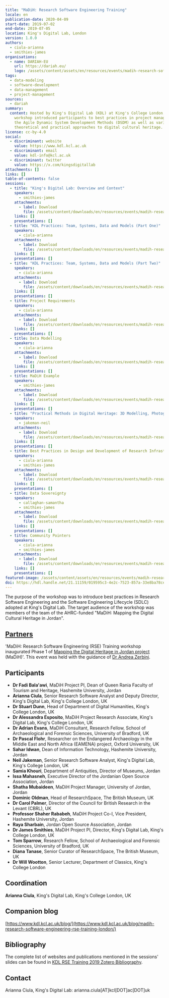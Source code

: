 ```yaml
---
title: "MaDiH: Research Software Engineering Training"
locale: en
publication-date: 2020-04-09
start-date: 2019-07-02
end-date: 2019-07-05
location: King's Digital Lab, London
version: 1.0.0
authors:
  - ciula-arianna
  - smithies-james
organisations:
  - name: DARIAH-EU
    url: https://dariah.eu/
    logo: /assets/content/assets/en/resources/events/madih-research-software-engineering-training/dariah-eu-white.png
tags:
  - data-modeling
  - software-development
  - data-management
  - project-management
sources:
  - dariah
summary:
  content: Hosted by King's Digital Lab (KDL) at King's College London, the
    workshop introduced participants to best practices in project management,
    the Agile Dynamic System Development Methods (DSDM) as well as various
    theoretical and practical approaches to digital cultural heritage.
license: cc-by-4.0
social:
  - discriminant: website
    value: https://www.kdl.kcl.ac.uk
  - discriminant: email
    value: kdl-info@kcl.ac.uk
  - discriminant: twitter
    value: https://x.com/kingsdigitallab
attachments: []
links: []
table-of-contents: false
sessions:
  - title: "King's Digital Lab: Overview and Context"
    speakers:
      - smithies-james
    attachments:
      - label: Download
        file: /assets/content/downloads/en/resources/events/madih-research-software-engineering-training/sessions/6/downloads-1-1-intro-kdl.pdf
    links: []
    presentations: []
  - title: "KDL Practices: Team, Systems, Data and Models (Part One)"
    speakers:
      - ciula-arianna
    attachments:
      - label: Download
        file: /assets/content/downloads/en/resources/events/madih-research-software-engineering-training/sessions/4/downloads-1-2-practices-1.pdf
    links: []
    presentations: []
  - title: "KDL Practices: Team, Systems, Data and Models (Part Two)"
    speakers:
      - ciula-arianna
    attachments:
      - label: Download
        file: /assets/content/downloads/en/resources/events/madih-research-software-engineering-training/sessions/6/downloads-1-3-practices-2.pdf
    links: []
    presentations: []
  - title: Project Requirements
    speakers:
      - ciula-arianna
    attachments:
      - label: Download
        file: /assets/content/downloads/en/resources/events/madih-research-software-engineering-training/sessions/7/downloads-2-1-requirements.pdf
    links: []
    presentations: []
  - title: Data Modelling
    speakers:
      - ciula-arianna
    attachments:
      - label: Download
        file: /assets/content/downloads/en/resources/events/madih-research-software-engineering-training/sessions/6/downloads-2-2-data-modelling.pdf
    links: []
    presentations: []
  - title: MaDiH Example
    speakers:
      - smithies-james
    attachments:
      - label: Download
        file: /assets/content/downloads/en/resources/events/madih-research-software-engineering-training/sessions/5/downloads-3-1-ma-di-h-example.pdf
    links: []
    presentations: []
  - title: "Practical Methods in Digital Heritage: 3D Modelling, Photogrammetry, XR"
    speakers:
      - jakeman-neil
    attachments:
      - label: Download
        file: /assets/content/downloads/en/resources/events/madih-research-software-engineering-training/sessions/3/downloads-3-2-practical-methods.pdf
    links: []
    presentations: []
  - title: Best Practices in Design and Development of Research Infrastructures
    speakers:
      - ciula-arianna
      - smithies-james
    attachments:
      - label: Download
        file: /assets/content/downloads/en/resources/events/madih-research-software-engineering-training/sessions/7/downloads-4-1-research-infrastructures.pdf
    links: []
    presentations: []
  - title: Data Sovereignty
    speakers:
      - callaghan-samantha
      - smithies-james
    attachments:
      - label: Download
        file: /assets/content/downloads/en/resources/events/madih-research-software-engineering-training/sessions/3/downloads-4-2-data-sovereignty.pdf
    links: []
    presentations: []
  - title: Community Pointers
    speakers:
      - ciula-arianna
      - smithies-james
    attachments:
      - label: Download
        file: /assets/content/downloads/en/resources/events/madih-research-software-engineering-training/sessions/3/downloads-4-3-community-pointers.pdf
    links: []
    presentations: []
featured-image: /assets/content/assets/en/resources/events/madih-research-software-engineering-training/featured-image.jpg
doi: https://hdl.handle.net/21.11159/019595c3-4e2c-7523-857a-33e8ba78ce42
---
```

The purpose of the workshop was to introduce best practices in Research Software Engineering and the Software Engineering Lifecycle (SDLC) adopted at King's Digital Lab. The target audience of the workshop was members of the team of the AHRC-funded "MaDiH: Mapping the Digital Cultural Heritage in Jordan".

<Disclosure title="About this event">

 ## [Partners](https://datacite.hypotheses.org/partners)

'MaDiH: Research Software Engineering (RSE) Training workshop inaugurated Phase 1 of [Mapping the Digital Heritage in Jordan project](https://gtr.ukri.org/projects?ref=AH%2FS011722%2F1) (MaDiH)'. This event was held with the guidance of [Dr Andrea Zerbini](https://eamena.arch.ox.ac.uk/team/dr-andrea-zerbini/).

## Participants

- **Dr Fadi Bala'awi**, MaDiH Project PI, Dean of Queen Rania Faculty of Tourism and Heritage, Hashemite University, Jordan
- **Arianna Ciula**, Senior Research Software Analyst and Deputy Director, King's Digital Lab, King's College London, UK
- **Dr Stuart Dunn**, Head of Department of Digital Humanities, King's College London, UK
- **Dr Alessandra Esposito**, MaDiH Project Research Associate, King's Digital Lab, King's College London, UK
- **Dr Adrian Evans**, MaDiH Consultant, Research Fellow, School of Archaeological and Forensic Sciences, University of Bradford, UK
- **Dr Pascal Flohr**, Researcher on the Endangered Archaeology in the Middle East and North Africa (EAMENA) project, Oxford University, UK
- **Sahar Idwan**, Dean of Information Technology, Hashemite University, Jordan
- **Neil Jakeman**, Senior Research Software Analyst, King's Digital Lab, King's College London, UK
- **Samia Khouri**, Department of Antiquities, Director of Museums, Jordan
- **Issa Mahasneh**, Executive Director of the Jordanian Open Source Association, Jordan
- **Shatha Mubaideen**, MaDiH Project Manager, University of Jordan, Jordan
- **Dominic Oldman**, Head of ResearchSpace, The British Museum, UK
- **Dr Carol Palmer**, Director of the Council for British Research in the Levant (CBRL), UK
- **Professor Shaher Rababeh**, MaDiH Project Co-I, Vice President, Hashemite University, Jordan
- **Raya Sharbain**, Jordan Open Source Association, Jordan
- **Dr James Smithies**, MaDiH Project PI, Director, King's Digital Lab, King's College London, UK
- **Tom Sparrow**, Research Fellow, School of Archaeological and Forensic Sciences, University of Bradford, UK
- **Diana Tanase**, Senior Curator of ResearchSpace, The British Museum, UK
- **Dr Will Wootton**, Senior Lecturer, Department of Classics, King's College London

## Coordination

**Arianna Ciula**, King's Digital Lab, King's College London, UK

## Companion blog

[https://www.kdl.kcl.ac.uk/blog/](https://www.kdl.kcl.ac.uk/blog/madih-research-software-engineering-rse-training-london/)

## Bibliography

The complete list of websites and publications mentioned in the sessions' slides can be found in [KDL RSE Training 2019 Zotero Bibliography](https://www.zotero.org/groups/2345477/kdl_rse_training/library).

## Contact

Arianna Ciula, King's Digital Lab: arianna.ciula[AT]kcl[DOT]ac[DOT]uk

</Disclosure>
